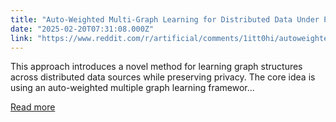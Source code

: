 ```yaml
---
title: "Auto-Weighted Multi-Graph Learning for Distributed Data Under Privacy Constraints"
date: "2025-02-20T07:31:08.000Z"
link: "https://www.reddit.com/r/artificial/comments/1itt0hi/autoweighted_multigraph_learning_for_distributed/"
---
```


This approach introduces a novel method for learning graph structures across distributed data sources while preserving privacy. The core idea is using an auto-weighted multiple graph learning framewor...

[Read more](https://www.reddit.com/r/artificial/comments/1itt0hi/autoweighted_multigraph_learning_for_distributed/)
